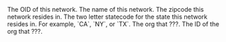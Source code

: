 <ResponseField name="oid" type="string" required>
  The OID of this network.
</ResponseField>

<ResponseField name="name" type="string">
  The name of this network.
</ResponseField>

<ResponseField name="zip" type="string">
  The zipcode this network resides in.
</ResponseField>

<ResponseField name="state" type="string[]">
  The two letter statecode for the state this network resides in. For example, `CA`, `NY`, or `TX`.
</ResponseField>

<ResponseField name="rootOrganization" type="string">
  The org that ???.
</ResponseField>

<ResponseField name="managingOrgId" type="string">
  The ID of the org that ???.
</ResponseField>